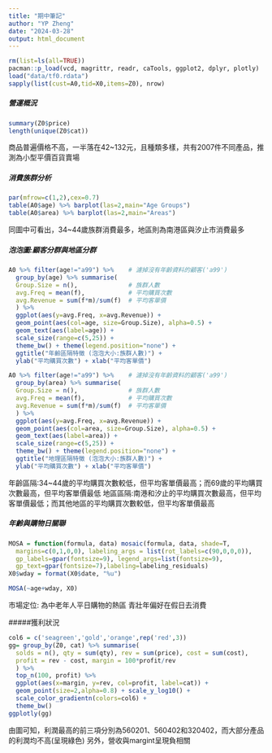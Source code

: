 ```yaml
---
title: "期中筆記"
author: "YP Zheng"
date: "2024-03-28"
output: html_document
---
```


```r
rm(list=ls(all=TRUE))
pacman::p_load(vcd, magrittr, readr, caTools, ggplot2, dplyr, plotly)
load("data/tf0.rdata")
sapply(list(cust=A0,tid=X0,items=Z0), nrow)
```

##### 營運概況
```r
summary(Z0$price)
length(unique(Z0$cat))
```
商品普遍價格不高，一半落在42~132元，且種類多樣，共有2007件不同產品，推測為小型平價百貨賣場

##### 消費族群分析
```r
par(mfrow=c(1,2),cex=0.7)
table(A0$age) %>% barplot(las=2,main="Age Groups")
table(A0$area) %>% barplot(las=2,main="Areas")
```
同圖中可看出，34~44歲族群消費最多，地區則為南港區與汐止市消費最多

##### 泡泡圖:顧客分群與地區分群
```r
A0 %>% filter(age!="a99") %>%    # 濾掉沒有年齡資料的顧客('a99')
  group_by(age) %>% summarise(
  Group.Size = n(),              # 族群人數
  avg.Freq = mean(f),            # 平均購買次數
  avg.Revenue = sum(f*m)/sum(f)  # 平均客單價
  ) %>% 
  ggplot(aes(y=avg.Freq, x=avg.Revenue)) +
  geom_point(aes(col=age, size=Group.Size), alpha=0.5) +
  geom_text(aes(label=age)) +
  scale_size(range=c(5,25)) +
  theme_bw() + theme(legend.position="none") +
  ggtitle("年齡區隔特徵 (泡泡大小:族群人數)") + 
  ylab("平均購買次數") + xlab("平均客單價")
```

```r
A0 %>% filter(age!="a99") %>%    # 濾掉沒有年齡資料的顧客('a99')
  group_by(area) %>% summarise(
  Group.Size = n(),              # 族群人數
  avg.Freq = mean(f),            # 平均購買次數
  avg.Revenue = sum(f*m)/sum(f)  # 平均客單價
  ) %>% 
  ggplot(aes(y=avg.Freq, x=avg.Revenue)) +
  geom_point(aes(col=area, size=Group.Size), alpha=0.5) +
  geom_text(aes(label=area)) +
  scale_size(range=c(5,25)) +
  theme_bw() + theme(legend.position="none") +
  ggtitle("地理區隔特徵 (泡泡大小:族群人數)") + 
  ylab("平均購買次數") + xlab("平均客單價")
```
年齡區隔:34~44歲的平均購買次數較低，但平均客單價最高；而69歲的平均購買次數最高，但平均客單價最低
地區區隔:南港和汐止的平均購買次數最高，但平均客單價最低；而其他地區的平均購買次數較低，但平均客單價最高


##### 年齡與購物日關聯
```r
MOSA = function(formula, data) mosaic(formula, data, shade=T, 
  margins=c(0,1,0,0), labeling_args = list(rot_labels=c(90,0,0,0)),
  gp_labels=gpar(fontsize=9), legend_args=list(fontsize=9),
  gp_text=gpar(fontsize=7),labeling=labeling_residuals)
X0$wday = format(X0$date, "%u")

MOSA(~age+wday, X0)
```
市場定位:
為中老年人平日購物的熱區
青壯年偏好在假日去消費

#####獲利狀況
```r
col6 = c('seagreen','gold','orange',rep('red',3))
gg= group_by(Z0, cat) %>% summarise(
  solds = n(), qty = sum(qty), rev = sum(price), cost = sum(cost), 
  profit = rev - cost, margin = 100*profit/rev
  ) %>% 
  top_n(100, profit) %>% 
  ggplot(aes(x=margin, y=rev, col=profit, label=cat)) + 
  geom_point(size=2,alpha=0.8) + scale_y_log10() + 
  scale_color_gradientn(colors=col6) +
  theme_bw()
ggplotly(gg)
```
由圖可知，利潤最高的前三項分別為560201、560402和320402，而大部分產品的利潤均不高(呈現綠色)
另外，營收與margint呈現負相關





